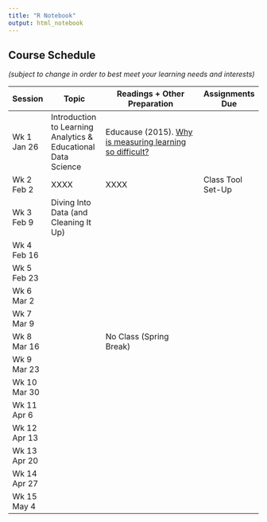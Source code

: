 ```yaml
---
title: "R Notebook"
output: html_notebook
---
```


## Course Schedule
*(subject to change in order to best meet your learning needs and interests)*

Session|Topic|Readings + Other Preparation|Assignments Due
----------|-----------------|------------------------------------|--------------
Wk 1 Jan 26	| Introduction to Learning Analytics & Educational Data Science	|	Educause (2015). [Why is measuring learning so difficult?](http://er.educause.edu/multimedia/2015/8/why-is-measuring-learning-so-difficult-v) |
Wk 2 Feb 2 | XXXX | XXXX | Class Tool Set-Up
Wk 3 Feb 9 | Diving Into Data (and Cleaning It Up)
Wk 4 Feb 16  |
Wk 5 Feb 23  |
Wk 6 Mar 2  |
Wk 7 Mar 9  |
Wk 8 Mar 16  | | No Class (Spring Break) |
Wk 9 Mar 23  |
Wk 10 Mar 30  |
Wk 11 Apr 6  |
Wk 12 Apr 13 |
Wk 13 Apr 20 |
Wk 14 Apr 27 |
Wk 15 May 4 |

